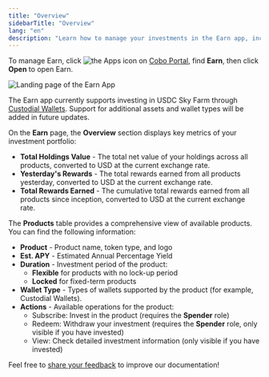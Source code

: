 ```yaml
---
title: "Overview"
sidebarTitle: "Overview"
lang: "en"
description: "Learn how to manage your investments in the Earn app, including viewing product status and estimated APY for each investment."
---
```


To manage Earn, click <img src="/en/images/common/icon_apps.svg" className="icon" alt="the Apps icon"/> on [Cobo Portal](https://portal.cobo.com/login), find **Earn**, then click **Open** to open Earn.

<img src="/en/images/portal-apps/earn/earn_overview.png" className="screenshot_full_screen" alt="Landing page of the Earn App"/>

<Info>The Earn app currently supports investing in USDC Sky Farm through [Custodial Wallets](/en/portal/custodial-wallets/introduction). Support for additional assets and wallet types will be added in future updates.</Info>

On the **Earn** page, the **Overview** section displays key metrics of your investment portfolio:

- **Total Holdings Value** - The total net value of your holdings across all products, converted to USD at the current exchange rate.
- **Yesterday's Rewards** - The total rewards earned from all products yesterday, converted to USD at the current exchange rate.
- **Total Rewards Earned** - The cumulative total rewards earned from all products since inception, converted to USD at the current exchange rate.

The **Products** table provides a comprehensive view of available products. You can find the following information:

- **Product** - Product name, token type, and logo
- **Est. APY** - Estimated Annual Percentage Yield
- **Duration** - Investment period of the product:
  - **Flexible** for products with no lock-up period
  - **Locked** for fixed-term products
- **Wallet Type** - Types of wallets supported by the product (for example, Custodial Wallets).
- **Actions** - Available operations for the product:
  - Subscribe: Invest in the product (requires the **Spender** role)
  - Redeem: Withdraw your investment (requires the **Spender** role, only visible if you have invested)
  - View: Check detailed investment information (only visible if you have invested)

<Tip>Feel free to [share your feedback](https://forms.zohopublic.com/cobo/form/DocumentFeedbackForm/formperma/QvLOhxJv1_JMsJ-1dleZ8Itb_7rzN-LtgvsDdxosoVI?referrername=manuals) to improve our documentation!</Tip>
